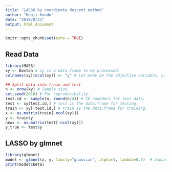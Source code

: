 ```yaml
---
title: "LASSO by coordinate descent method"
author: "Kenji Kondo"
date: "2019/8/21"
output: html_document
---
```


```r
knitr::opts_chunk$set(echo = TRUE)
```

## Read Data

```r
library(MASS)
xy <- Boston # xy is a data.frame to be processed.
colnames(xy)[ncol(xy)] <- "y" # Let medv be the objective variable, y.

## Split data into train and test
n <- nrow(xy) # Sample size.
set.seed(2018) # For reproducibility.
test.id <- sample(n, round(n/4)) # ID numbders for test data.
test <- xy[test.id,] # test is the data.frame for testing.
train <- xy[-test.id,] # train is the data.frame for training.
x <- as.matrix(train[-ncol(xy)])
y <- train$y
newx <- as.matrix(test[-ncol(xy)])
y_true <- test$y
```

## LASSO by glmnet

```r
library(glmnet)
model <- glmnet(x, y, family="gaussian", alpha=1, lambda=0.5)  # alpha=1 is LASSO
print(model$beta)
```



